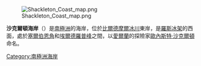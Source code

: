 [[File:Shackleton_Coast_map.png|thumb]]

{{coord|82|0|S|162|0|E|scale:8000000|display=title}}

'''沙克爾頓海岸'''（{{lang-en|Shackleton Coast}}）是[[南極洲|南極洲]]的海岸，位於[[比爾德摩爾冰川|比爾德摩爾冰川]]東岸，是[[羅斯冰架|羅斯冰架]]的西面，處於[[塞爾伯恩角|塞爾伯恩角]]和[[埃爾德羅普峰|埃爾德羅普峰]]之間，以[[愛爾蘭|愛爾蘭]]的探險家[[歐內斯特·沙克爾頓|歐內斯特·沙克爾頓]]命名。

{{DEFAULTSORT:Shackleton Coast}}
[[Category:南極洲海岸|Category:南極洲海岸]]


{{ShackletonCoast-geo-stub}}